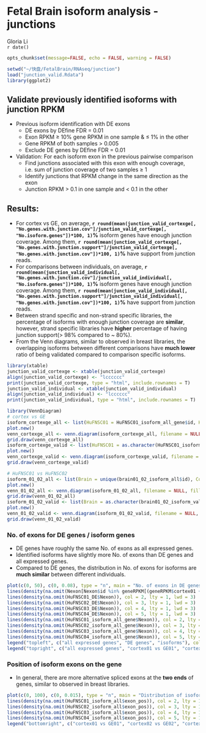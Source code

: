 Fetal Brain isoform analysis - junctions
========================================================

Gloria Li         
`r date()` 

<!-- re-knit after modify junction_valid.R or junction.R script -->

```r
opts_chunk$set(message=FALSE, echo = FALSE, warning = FALSE)
```

```r
setwd("~/快盘/FetalBrain/RNAseq/junction")
load("junction_valid.Rdata")
library(ggplot2)
```

## Validate previously identified isoforms with junction RPKM
  * Previous isoform identification with DE exons
    * DE exons by DEfine FDR = 0.01
    * Exon RPKM $\ge$ 10% gene RPKM in one sample & $\le$ 1% in the other
    * Gene RPKM of both samples > 0.005 
    * Exclude DE genes by DEfine FDR = 0.01

  * Validation: For each isoform exon in the previous pairwise comparison
    * Find junctions associated with this exon with enough coverage, i.e. sum of junction coverage of two samples $\ge$ 1
    * Identify junctions that RPKM change in the same direction as the exon
    * Junction RPKM > 0.1 in one sample and < 0.1 in the other      
  
## Results: 
  + For cortex vs GE, on average, __`r round(mean(junction_valid_cortexge[, "No.genes.with.junction.cov"]/junction_valid_cortexge[, "No.isoform.genes"])*100, 1)`%__ isoform genes have enough junction coverage. Among them, __`r round(mean(junction_valid_cortexge[, "No.genes.with.junction.support"]/junction_valid_cortexge[, "No.genes.with.junction.cov"])*100, 1)`%__ have support from junction reads.    
  + For comparisons between individuals, on average, __`r round(mean(junction_valid_individual[, "No.genes.with.junction.cov"]/junction_valid_individual[, "No.isoform.genes"])*100, 1)`%__ isoform genes have enough junction coverage. Among them, __`r round(mean(junction_valid_individual[, "No.genes.with.junction.support"]/junction_valid_individual[, "No.genes.with.junction.cov"])*100, 1)`%__ have support from junction reads.     
  + Between strand specific and non-strand specific libraries, the percentage of isoforms with enough junction coverage are __similar__, however, strand specific libraries have __higher__ percentage of having junction support(> 98% compared to ~ 80%).   
  + From the Venn diagrams, similar to observed in breast libraries, the overlapping isoforms between different comparisons have __much lower__ ratio of being validated compared to comparison specific isoforms.    

```r
library(xtable)
junction_valid_cortexge <- xtable(junction_valid_cortexge)
align(junction_valid_cortexge) <- "lcccccc"
print(junction_valid_cortexge, type = "html", include.rownames = T)
junction_valid_individual <- xtable(junction_valid_individual)
align(junction_valid_individual) <- "lcccccc"
print(junction_valid_individual, type = "html", include.rownames = T)

library(VennDiagram)
# cortex vs GE
isoform_cortexge_all <- list(HuFNSC01 = HuFNSC01_isoform_all_gene$id, HuFNSC02 = HuFNSC02_isoform_all_gene$id, HuFNSC03 = HuFNSC03_isoform_all_gene$id, HuFNSC04 = HuFNSC04_isoform_all_gene$id)
plot.new()
venn_cortexge_all <- venn.diagram(isoform_cortexge_all, filename = NULL, fill = c("red", "blue", "green", "yellow"), main = "Venn diagram of all cortex vs GE isoforms")
grid.draw(venn_cortexge_all)
isoform_cortexge_valid <- list(HuFNSC01 = as.character(HuFNSC01_isoform_valid_gene$gene), HuFNSC02 = as.character(HuFNSC02_isoform_valid_gene$gene), HuFNSC03 = as.character(HuFNSC03_isoform_valid_gene$gene), HuFNSC04 = as.character(HuFNSC04_isoform_valid_gene$gene))
plot.new()
venn_cortexge_valid <- venn.diagram(isoform_cortexge_valid, filename = NULL, fill = c("red", "blue", "green", "yellow"), main = "Venn diagram of validated cortex01 vs GE01 isoforms")
grid.draw(venn_cortexge_valid)

# HuFNSC01 vs HuFNSC02
isoform_01_02_all <- list(Brain = unique(brain01_02_isoform_all$id), Cortex = unique(cortex01_02_isoform_all$id), GE = unique(ge01_02_isoform_all$id))
plot.new()
venn_01_02_all <- venn.diagram(isoform_01_02_all, filename = NULL, fill = c("red", "blue", "green"), main = "Venn diagram of all HuFNSC01 vs HuFNSC02 isoforms")
grid.draw(venn_01_02_all)
isoform_01_02_valid <- list(Brain = as.character(brain01_02_isoform_valid_gene$gene), Cortex = as.character(cortex01_02_isoform_valid_gene$gene), GE = as.character(ge01_02_isoform_valid_gene$gene))
plot.new()
venn_01_02_valid <- venn.diagram(isoform_01_02_valid, filename = NULL, fill = c("red", "blue", "green"), main = "Venn diagram of validated HuFNSC01 vs HuFNSC02 isoforms")
grid.draw(venn_01_02_valid)
```

### No. of exons for DE genes / isoform genes    
  * DE genes have roughly the same No. of exons as all expressed genes.             
  * Identified isoforms have slightly more No. of exons than DE genes and all expressed genes.  
  * Compared to DE genes, the distribution in No. of exons for isoforms are __much similar__ between different individuals.    
  
```r
plot(c(0, 50), c(0, 0.08), type = "n", main = "No. of exons in DE genes and isoforms", xlab = "No. of exons", ylab = "density")
lines(density(na.omit(Nexon[Nexon$id %in% geneRPKM[(geneRPKM$cortex01 + geneRPKM$cortex02 + geneRPKM$cortex03 + geneRPKM$cortex04 + geneRPKM$ge01 + geneRPKM$ge02 + geneRPKM$ge03 + geneRPKM$ge04) > 0.05,]$id,]$Nexon)), col = 1, lty = 1, lwd = 5)
lines(density(na.omit(HuFNSC01_DE$Nexon)), col = 2, lty = 1, lwd = 3)
lines(density(na.omit(HuFNSC02_DE$Nexon)), col = 3, lty = 1, lwd = 3)
lines(density(na.omit(HuFNSC03_DE$Nexon)), col = 4, lty = 1, lwd = 3)
lines(density(na.omit(HuFNSC04_DE$Nexon)), col = 5, lty = 1, lwd = 3)
lines(density(na.omit(HuFNSC01_isoform_all_gene$Nexon)), col = 2, lty = 3, lwd = 3)
lines(density(na.omit(HuFNSC02_isoform_all_gene$Nexon)), col = 3, lty = 3, lwd = 3)
lines(density(na.omit(HuFNSC03_isoform_all_gene$Nexon)), col = 4, lty = 3, lwd = 3)
lines(density(na.omit(HuFNSC04_isoform_all_gene$Nexon)), col = 5, lty = 3, lwd = 3)
legend("topleft", c("all expressed genes", "DE genes", "isoforms"), col = 1, lty = c(1, 1, 3), lwd = 5, cex = 0.8)
legend("topright", c("all expressed genes", "cortex01 vs GE01", "cortex02 vs GE02", "cortex03 vs GE03", "cortex04 vs GE04"), col = 1:5, lty = 1, lwd = 5, cex = 0.8)
```

### Position of isoform exons on the gene   
  * In general, there are more alternative spliced exons at the __two ends__ of genes, similar to observed in breast libraries.         
  
```r
plot(c(0, 100), c(0, 0.015), type = "n", main = "Distribution of isoform exons along genes", xlab = "gene position", ylab = "density")
lines(density(na.omit(HuFNSC01_isoform_all$exon_pos)), col = 2, lty = 1, lwd = 3)
lines(density(na.omit(HuFNSC02_isoform_all$exon_pos)), col = 3, lty = 1, lwd = 3)
lines(density(na.omit(HuFNSC03_isoform_all$exon_pos)), col = 4, lty = 1, lwd = 3)
lines(density(na.omit(HuFNSC04_isoform_all$exon_pos)), col = 5, lty = 1, lwd = 3)
legend("bottomright", c("cortex01 vs GE01", "cortex02 vs GE02", "cortex03 vs GE03", "cortex04 vs GE04"), col = 2:5, lty = 1, lwd = 5)
```


